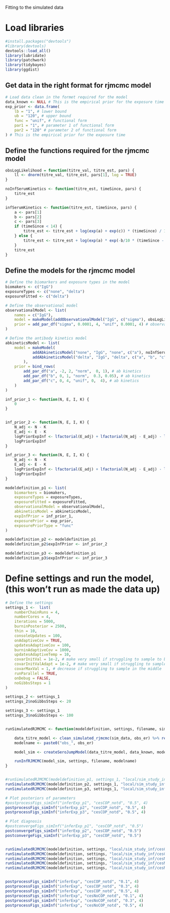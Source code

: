 

Fitting to the simulated data

# Load libraries

```r

#install.packages("devtools")
#library(devtools)
devtools::load_all()
library(lubridate)
library(patchwork)
library(tidybayes)
library(ggdist)

```

## Get data in the right format for rjmcmc model

```r
# Load data clean in the formet required for the model
data_known <- NULL # This is the empirical prior for the exposure time
exp_prior <- data.frame(
    lb = "1", # lower bound
    ub = "120", # upper bound
    func = "unif", # functional form
    par1 = "1", # parameter 1 of functional form
    par2 = "120" # parameter 2 of functional form
) # This is the empirical prior for the exposure time

```

## Define the functions required for the rjmcmc model

```r

obsLogLikelihood = function(titre_val, titre_est, pars) {
    ll <- dnorm(titre_val, titre_est, pars[1], log = TRUE)
}

noInfSerumKinetics <- function(titre_est, timeSince, pars) {
    titre_est
}

infSerumKinetics <- function(titre_est, timeSince, pars) {
    a <- pars[1]
    b <- pars[2] 
    c <- pars[3]
    if (timeSince < 14) {
        titre_est <- titre_est + log(exp(a) + exp(c)) * (timeSince) / 14;
    } else {
        titre_est <- titre_est + log(exp(a) * exp(-b/10 * (timeSince - 14)) + exp(c));
    }
    titre_est
}


```

## Define the models for the rjmcmc model

```r


# Define the biomarkers and exposure types in the model
biomakers <- c("IgG")
exposureTypes <- c("none", "delta")
exposureFitted <- c("delta")

# Define the observational model
observationalModel <- list(
    names = c("IgG"),
    model = makeModel(addObservationalModel("IgG", c("sigma"), obsLogLikelihood)),
    prior = add_par_df("sigma", 0.0001, 4, "unif", 0.0001, 4) # observational model,
)

# Define the antibody kinetics model
abkineticsModel <- list(
    model = makeModel(
            addAbkineticsModel("none", "IgG", "none", c("a"), noInfSerumKinetics),
            addAbkineticsModel("delta", "IgG", "delta", c("a", "b", "c"), infSerumKinetics)
        ),
    prior = bind_rows(
        add_par_df("a", -2, 2, "norm",  0, 1), # ab kinetics
        add_par_df("b", 0, 1, "norm",  0.3, 0.05), # ab kinetics
        add_par_df("c", 0, 4, "unif", 0,  4), # ab kinetics
    )
)

inf_prior_1 <- function(N, E, I, K) {
    0
}


inf_prior_2 <- function(N, E, I, K) {
    N_adj <- N - K
    E_adj <- E - K 
    logPriorExpInf <- lfactorial(E_adj) + lfactorial(N_adj - E_adj) - lfactorial(N_adj )
    logPriorExpInf
}

inf_prior_3 <- function(N, E, I, K) {
    N_adj <- N - K
    E_adj <- E - K 
    logPriorExpInf <- lfactorial(E_adj) + lfactorial(N_adj - E_adj) - lfactorial(N_adj ) + dbinom(E_adj, N_adj, 0.1, log = TRUE)
    logPriorExpInf
}

modeldefinition_p1 <- list(
    biomarkers = biomakers,
    exposureTypes = exposureTypes,
    exposureFitted = exposureFitted,
    observationalModel = observationalModel,
    abkineticsModel = abkineticsModel,
    expInfPrior = inf_prior_1,
    exposurePrior = exp_prior,
    exposurePriorType = "func"
)

modeldefinition_p2 <- modeldefinition_p1
modeldefinition_p2$expInfPrior <- inf_prior_2

modeldefinition_p3 <- modeldefinition_p1
modeldefinition_p3$expInfPrior <- inf_prior_3

```

# Define settings and run the model, (this won't run as made the data up)

```r


# Define the settings
settings_1 <-  list(
    numberChainRuns = 4,
    numberCores = 4,
    iterations = 5000,
    burninPosterior = 2500,
    thin = 10,
    consoleUpdates = 100,
    onAdaptiveCov = TRUE,
    updatesAdaptiveCov = 100,
    burninAdaptiveCov = 1000,
    updatesAdaptiveTemp = 10,
    covarInitVal = 1e-2, # make very small if struggling to sample to beginning
    covarInitValAdapt = 1e-2, # make very small if struggling to sample to beginning
    covarMaxVal = 1, # decrease if struggling to sample in the middle
    runParallel = TRUE,
    onDebug = FALSE,
    noGibbsSteps = 1
)

settings_2 <- settings_1
settings_2$noGibbsSteps <- 20

settings_3 <- settings_1
settings_3$noGibbsSteps <- 100


runSimulatedRJMCMC <- function(modeldefinition, settings, filename, sim_data, obs_er, known_exp = FALSE) {

    data_titre_model <- clean_simulated_rjmcmc(sim_data, obs_er) %>% rename(IgG = titre)
    modelname <- paste0("obs_", obs_er)

    model_sim <- createSeroJumpModel(data_titre_model, data_known, modeldefinition)

    runInfRJMCMC(model_sim, settings, filename, modelname)
}


#runSimulatedRJMCMC(modeldefinition_p1, settings_1, "local/sim_study_inf/cesCOP_notd/InferExp_p1", "cesCOP_notd", "0.5")
runSimulatedRJMCMC(modeldefinition_p2, settings_1, "local/sim_study_inf/cesCOP_notd/InferExp_p2", "cesCOP_notd", "0.5")
runSimulatedRJMCMC(modeldefinition_p3, settings_1, "local/sim_study_inf/cesCOP_notd/InferExp_p3", "cesCOP_notd", "0.5")

# Plot posteriors of parameters
#postprocessFigs_simInf("inferExp_p1", "cesCOP_notd", "0.5", 4)
postprocessFigs_simInf("inferExp_p2", "cesCOP_notd", "0.5", 4)
postprocessFigs_simInf("inferExp_p3", "cesCOP_notd", "0.5", 4)

# Plot diagnosis
#postconvergeFigs_simInf("inferExp_p1", "cesCOP_notd", "0.5")
postconvergeFigs_simInf("inferExp_p2", "cesCOP_notd", "0.5")
postconvergeFigs_simInf("inferExp_p3", "cesCOP_notd", "0.5")



```

```r
runSimulatedRJMCMC(modeldefinition, settings, "local/sim_study_inf/cesCOP_notd/InferExp", "cesCOP_notd", "0.3")
runSimulatedRJMCMC(modeldefinition, settings, "local/sim_study_inf/cesCOP_notd/InferExp", "cesCOP_notd", "0.5")
runSimulatedRJMCMC(modeldefinition, settings, "local/sim_study_inf/cesNoCOP_notd/InferExp", "cesNoCOP_notd", "0.1")
runSimulatedRJMCMC(modeldefinition, settings, "local/sim_study_inf/cesNpCOP_notd/InferExp", "cesNoCOP_notd", "0.3")
runSimulatedRJMCMC(modeldefinition, settings, "local/sim_study_inf/cesNoCOP_notd/InferExp", "cesNoCOP_notd", "0.5")


postprocessFigs_simInf("inferExp", "cesCOP_notd", "0.1", 4)
postprocessFigs_simInf("inferExp", "cesCOP_notd", "0.3", 4)
postprocessFigs_simInf("inferExp", "cesCOP_notd", "0.5", 4)
postprocessFigs_simInf("inferExp", "cesNoCOP_notd", "0.1", 4)
postprocessFigs_simInf("inferExp", "cesNoCOP_notd", "0.3", 4)
postprocessFigs_simInf("inferExp", "cesNoCOP_notd", "0.5", 4)


```